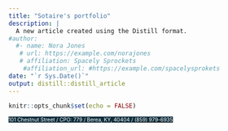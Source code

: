 ```yaml
---
title: "Sotaire's portfolio"
description: |
  A new article created using the Distill format.
#author:
  #- name: Nora Jones 
   # url: https://example.com/norajones
   # affiliation: Spacely Sprockets
    #affiliation_url: #https://example.com/spacelysprokets
date: "`r Sys.Date()`"
output: distill::distill_article
---
```


```r
knitr::opts_chunk$set(echo = FALSE)
```




<span style="background-color: #0F2E3D; color: white; font-size: 10px;">101 Chestnut Street / CPO: 779 / </span>
  <span style="background-color: #0F2E3D; color: white; font-size: 10px;">Berea, KY, 40404 / </span>
  [<span style="background-color: #0F2E3D; color: white; font-size: 10px;">(859) 979-6935</span>](tel:+18599796935)
